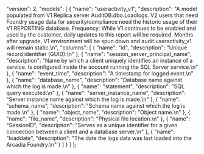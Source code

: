   "version": 2,
  "models": [
    {
      "name": "useractivity_v1",
      "description": "A model populated from V1 Replica server AuditDB.dbo.Loadlogs. V2 users that need Foundry usage data for security/compliance need the historic usage of their V1 REPORTING database.  Frequency: While V1 continues to be enabled and used by the customer, daily updates to this report will be required. Months after upgrade, V1 environment will be spun down and audit.useractivity_v1 will remain static.\n",
      "columns": [
        {
          "name": "id",
          "description": "Unique record identifier (GUID).\n"
        },
        {
          "name": "session_server_principal_name",
          "description": "Name by which a client uniquely identifies an instance of a service. Is configured inside the account running the SQL Server service.\n"
        },
        {
          "name": "event_time",
          "description": "A timestamp for logged event.\n"
        },
        {
          "name": "database_name",
          "description": "Database name against which the log is made.\n"
        },
        {
          "name": "statement",
          "description": "SQL query executed.\n"
        },
        {
          "name": "server_instance_name",
          "description": "Server instance name against which the log is made.\n"
        },
        {
          "name": "schema_name",
          "description": "Schema name against which the log is made.\n"
        },
        {
          "name": "object_name",
          "description": "Object name.\n"
        },
        {
          "name": "file_name",
          "description": "Physical file location.\n"
        },
        {
          "name": "SessionID",
          "description": "Serves as a unique identifier for a given connection between a client and a database server.\n"
        },
        {
          "name": "loaddate",
          "description": "The date the logs data was last loaded into the Arcadia Foundry.\n"
        }
      ]
    }
  ]
};
